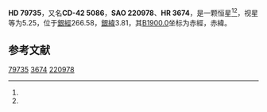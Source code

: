 {{Starbox begin
| name = HD 79735
}}
{{Starbox observe
| epoch = [[J2000.0|J2000.0]]
| constell = {{星座名待查}}<ref name=SIMBAD>{{cite web
 | url=http://simbad.u-strasbg.fr/simbad/sim-id?Ident=HR+3674
 | title =Pulsating variable Star
 | publisher=Centre de Données astronomiques de Strasbourg
 | work=SIMBAD
 | accessdate=2012-07-13}}</ref><ref name=DATA>{{cite web
 | url=http://vizier.u-strasbg.fr/viz-bin/VizieR-5?-out.add=.&-source=5050&-corr=PK=HR&-out.max=9999&HR=3674
 | title=VizieR Detailed Page
 | accessdate=2012-07-13
 | archive-date=2016-03-05
 | archive-url=https://web.archive.org/web/20160305221627/http://vizier.u-strasbg.fr/viz-bin/VizieR-5?-out.add=.&-source=5050&-corr=PK=HR&-out.max=9999&HR=3674
 | dead-url=no
 }}</ref>
| 星官 = 
| ra = {{RA|9|14|24.5}}<ref name=SIMBAD /><ref name=DATA />
| dec = {{DEC|-43|13|39}}<ref name=SIMBAD /><ref name=DATA />
| appmag_v = 5.25<ref name=SIMBAD /><ref name=DATA />
}}
{{Starbox character
| class = B4V<ref name=SIMBAD /><ref name=DATA />
| b-v = -0.14<ref name=SIMBAD /><ref name=DATA />
| u-b = -0.56<ref name=SIMBAD /><ref name=DATA />
| r-i = -0.07C<ref name=SIMBAD /><ref name=DATA />
| variable = 
}}
{{Starbox astrometry
| radial_v = -0.56
| prop_mo_ra = 15
| parallax = 0.011
| p_error = 
}}
{{Starbox catalog
| names =CD-42 5086，[[SAO星表|SAO]] 220978，[[HD星表|HD]] 79735，[[HR星表|HR]] 3674}}
{{Starbox reference |Simbad=HR+3674}}
{{Starbox end}}

'''HD 79735'''，又名'''CD-42 5086'''，'''SAO 220978'''、'''HR 3674'''，是一颗恒星<ref name=SIMBAD /><ref name=DATA />，视星等为5.25，位于[[銀道座標系|銀經]]266.58，[[銀道座標系|銀緯]]3.81，其[[B1900.0|B1900.0]]坐标为赤經{{RA|9|10|40.5}}，赤緯{{DEC|-42|3.81|47}}。

== 参考文献 ==
{{reflist}}

{{star-stub}}

[[Category:HD和HDE天體|79735]]
[[Category:HR天體|3674]]
[[Category:SAO天體|220978]]